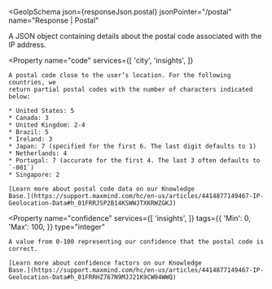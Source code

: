 
<GeoIpSchema
  json={responseJson.postal}
  jsonPointer="/postal"
  name="Response | Postal"
>
  A JSON object containing details about the postal code associated with the IP
  address.

  <Property
    name="code"
    services={[
      'city',
      'insights',
    ]}
  >
    A postal code close to the user’s location. For the following countries, we
    return partial postal codes with the number of characters indicated below:

    * United States: 5
    * Canada: 3
    * United Kingdom: 2-4
    * Brazil: 5
    * Ireland: 3
    * Japan: 7 (specified for the first 6. The last digit defaults to 1)
    * Netherlands: 4
    * Portugal: 7 (accurate for the first 4. The last 3 often defaults to
    `-001`)
    * Singapore: 2

    [Learn more about postal code data on our Knowledge
    Base.](https://support.maxmind.com/hc/en-us/articles/4414877149467-IP-Geolocation-Data#h_01FRRJSP2B14KSWWJTXKRWZGKJ)
  </Property>

  <Property
    name="confidence"
    services={[
      'insights',
    ]}
    tags={{
      'Min': 0,
      'Max': 100,
    }}
    type="integer"
  >
    A value from 0-100 representing our confidence that the postal code is
    correct.

    [Learn more about confidence factors on our Knowledge
    Base.](https://support.maxmind.com/hc/en-us/articles/4414877149467-IP-Geolocation-Data#h_01FRRHZ767N9MJJ21K9CW04WWQ)
  </Property>
</GeoIpSchema>
